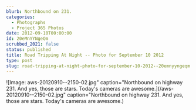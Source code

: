 ```yaml
---
blurb: Northbound on 231.
categories:
  - Photographs
  - Project 365 Photos
date: 2012-09-10T00:00:00
id: 20eMnYYNgeQm
scrubbed_2021: false
status: published
title: Road Tripping At Night -- Photo for September 10 2012
type: post
slug: road-tripping-at-night-photo-for-september-10-2012--20emnyyngeqm
---
```


![Image: aws-20120910--2150-02.jpg" caption="Northbound on highway 231. And yes, those are stars. Today's cameras are awesome.](/aws-20120910--2150-02.jpg" caption="Northbound on highway 231. And yes, those are stars. Today's cameras are awesome.)
